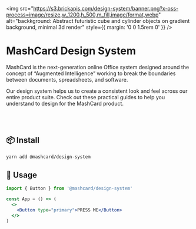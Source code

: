 
<Meta title="Docs/Introduction" />

<img
  src="https://s3.brickapis.com/design-system/banner.png?x-oss-process=image/resize,w_1200,h_500,m_fill,image/format,webp"
  alt="backkground: Abstract futuristic cube and cylinder objects on gradient background, minimal 3d render"
  style={{ margin: '0 0 1.5rem 0' }}
/>

# MashCard Design System

MashCard is the next-generation online Office system designed around the concept of “Augmented Intelligence” working to
break the boundaries between documents, spreadsheets, and software.

Our design system helps us to create a consistent look and feel across our entire product suite. Check out these
practical guides to help you understand to design for the MashCard product.

<br />
<br />

## 📦 Install

```bash
yarn add @mashcard/design-system
```

## 🔨 Usage

```jsx
import { Button } from '@mashcard/design-system'

const App = () => (
  <>
    <Button type="primary">PRESS ME</Button>
  </>
)
```
